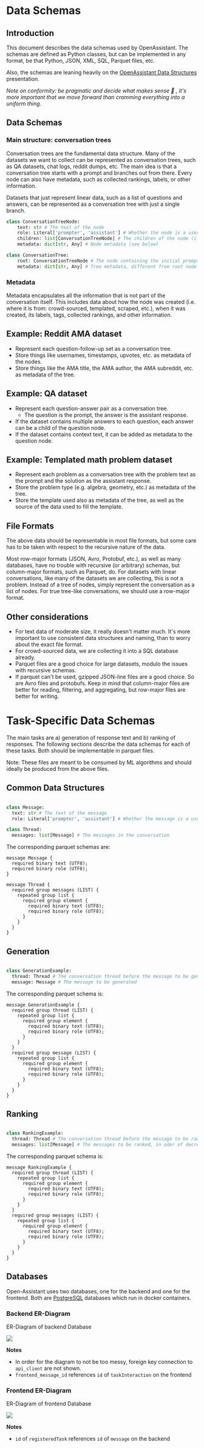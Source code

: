 
# Data Schemas

## Introduction

This document describes the data schemas used by OpenAssistant. The schemas are
defined as Python classes, but can be implemented in any format, be that Python,
JSON, XML, SQL, Parquet files, etc.

Also, the schemas are leaning heavily on the
[OpenAssistant Data Structures](https://docs.google.com/presentation/d/1iaX_nxasVWlvPiSNs0cllR9L_1neZq0RJxd6MFEalUY/edit?usp=sharing)
presentation.

_Note on conformity: be pragmatic and decide what makes sense 🙂 , it's more
important that we move forward than cramming everything into a uniform thing._

## Data Schemas

### Main structure: conversation trees

Conversation trees are the fundamental data structure. Many of the datasets we
want to collect can be represented as conversation trees, such as QA datasets,
chat logs, reddit dumps, etc. The main idea is that a conversation tree starts
with a prompt and branches out from there. Every node can also have metadata,
such as collected rankings, labels, or other information.

Datasets that just represent linear data, such as a list of questions and
answers, can be represented as a conversation tree with just a single branch.

```python
class ConversationTreeNode:
    text: str # The text of the node
    role: Literal['prompter', 'assistant'] # Whether the node is a user prompt/follow-up or an assistant response
    children: list[ConversationTreeNode] # The children of the node (if you have a linear conversation, this will be of length 0 or 1)
    metadata: dict[str, Any] # Node metadata (see below)

class ConversationTree:
    root: ConversationTreeNode # The node containing the initial prompt
    metadata: dict[str, Any] # Tree metadata, different from root node metadata.

```

### Metadata

Metadata encapsulates all the information that is not part of the conversation
itself. This includes data about how the node was created (i.e. where it is
from: crowd-sourced, templated, scraped, etc.), when it was created, its labels,
tags, collected rankings, and other information.

## Example: Reddit AMA dataset

- Represent each question-follow-up set as a conversation tree.
- Store things like usernames, timestamps, upvotes, etc. as metadata of the
  nodes.
- Store things like the AMA title, the AMA author, the AMA subreddit, etc. as
  metadata of the tree.

## Example: QA dataset

- Represent each question-answer pair as a conversation tree.
  - The question is the prompt, the answer is the assistant response.
- If the dataset contains multiple answers to each question, each answer can be
  a child of the question node.
- If the dataset contains context text, it can be added as metadata to the
  question node.

## Example: Templated math problem dataset

- Represent each problem as a conversation tree with the problem text as the
  prompt and the solution as the assistant response.
- Store the problem type (e.g. algebra, geometry, etc.) as metadata of the tree.
- Store the template used also as metadata of the tree, as well as the source of
  the data used to fill the template.

## File Formats

The above data should be representable in most file formats, but some care has
to be taken with respect to the recursive nature of the data.

Most row-major formats (JSON, Avro, Protobuf, etc.), as well as many databases,
have no trouble with recursive (or arbitrary) schemas, but column-major formats,
such as Parquet, do. For datasets with linear conversations, like many of the
datasets we are collecting, this is not a problem. Instead of a tree of nodes,
simply represent the conversation as a list of nodes. For true tree-like
conversations, we should use a row-major format.

## Other considerations

- For text data of moderate size, it really doesn't matter much. It's more
  important to use consistent data structures and naming, than to worry about
  the exact file format.
- For crowd-sourced data, we are collecting it into a SQL database already.
- Parquet files are a good choice for large datasets, modulo the issues with
  recursive schemas.
- If parquet can't be used, gzipped JSON-line files are a good choice. So are
  Avro files and protobufs. Keep in mind that column-major files are better for
  reading, filtering, and aggregating, but row-major files are better for
  writing.

# Task-Specific Data Schemas

The main tasks are a) generation of response text and b) ranking of responses.
The following sections describe the data schemas for each of these tasks. Both
should be implementable in parquet files.

Note: These files are meant to be consumed by ML algorithms and should ideally
be produced from the above files.

## Common Data Structures

```python

class Message:
  text: str # The text of the message
  role: Literal['prompter', 'assistant'] # Whether the message is a user prompt/follow-up or an assistant response

class Thread:
  messages: list[Message] # The messages in the conversation

```

The corresponding parquet schemas are:

```parquet
message Message {
  required binary text (UTF8);
  required binary role (UTF8);
}

message Thread {
  required group messages (LIST) {
    repeated group list {
      required group element {
        required binary text (UTF8);
        required binary role (UTF8);
      }
    }
  }
}

```

## Generation

```python

class GenerationExample:
  thread: Thread # The conversation thread before the message to be generated
  message: Message # The message to be generated

```

The corresponding parquet schema is:

```parquet
message GenerationExample {
  required group thread (LIST) {
    repeated group list {
      required group element {
        required binary text (UTF8);
        required binary role (UTF8);
      }
    }
  }
  required group message (LIST) {
    repeated group list {
      required group element {
        required binary text (UTF8);
        required binary role (UTF8);
      }
    }
  }
}

```

## Ranking

```python

class RankingExample:
  thread: Thread # The conversation thread before the message to be ranked
  messages: list[Message] # The messages to be ranked, in oder of decreasing preference

```

The corresponding parquet schema is:

```parquet
message RankingExample {
  required group thread (LIST) {
    repeated group list {
      required group element {
        required binary text (UTF8);
        required binary role (UTF8);
      }
    }
  }
  required group messages (LIST) {
    repeated group list {
      required group element {
        required binary text (UTF8);
        required binary role (UTF8);
      }
    }
  }
}
```

## Databases

Open-Assistant uses two databases, one for the backend and one for the frontend.
Both are [PostgreSQL](https://www.postgresql.org/) databases which run in docker
containers.

### Backend ER-Diagram

ER-Diagram of backend Database

<img src={dbpng}/>

**Notes**
- In order for the diagram to not be too messy, foreign key connection to `api_client` are not shown.
- `frontend_message_id` references `id` of `taskInteraction` on the frontend

### Frontend ER-Diagram

ER-Diagram of frontend Database

<img src={webdbpng}/>

**Notes**
  - `id` of `registeredTask` references `id` of `message` on the backend
